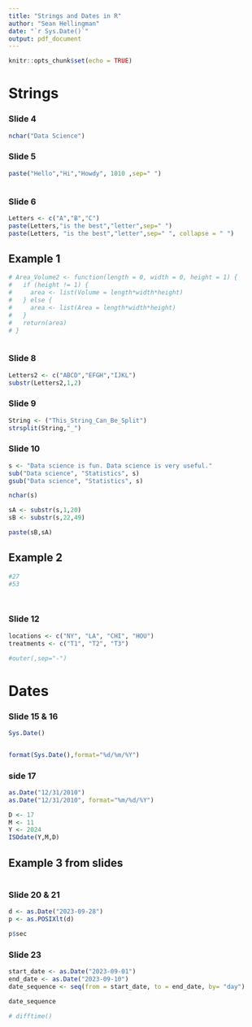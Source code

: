 ```yaml
---
title: "Strings and Dates in R"
author: "Sean Hellingman"
date: "`r Sys.Date()`"
output: pdf_document
---
```


```r
knitr::opts_chunk$set(echo = TRUE)
```

# Strings

### Slide 4

```r

nchar("Data Science")

```

### Slide 5


```r

paste("Hello","Hi","Howdy", 1010 ,sep=" ")



```


### Slide 6


```r

Letters <- c("A","B","C")
paste(Letters,"is the best","letter",sep=" ")
paste(Letters, "is the best","letter",sep=" ", collapse = " ")


```





## Example 1

```r

# Area_Volume2 <- function(length = 0, width = 0, height = 1) {
#   if (height != 1) {
#     area <- list(Volume = length*width*height)
#   } else {
#     area <- list(Area = length*width*height)
#   }
#   return(area)
# }



```



### Slide 8


```r

Letters2 <- c("ABCD","EFGH","IJKL")
substr(Letters2,1,2)


```


### Slide 9



```r


String <- ("This_String_Can_Be_Split")
strsplit(String,"_")


```




### Slide 10


```r


s <- "Data science is fun. Data science is very useful."
sub("Data science", "Statistics", s)
gsub("Data science", "Statistics", s)

nchar(s)

sA <- substr(s,1,20)
sB <- substr(s,22,49)

paste(sB,sA)

```
## Example 2

```r
#27
#53




```



### Slide 12


```r

locations <- c("NY", "LA", "CHI", "HOU")
treatments <- c("T1", "T2", "T3")

#outer(,sep="-")

```


# Dates


### Slide 15 & 16

```r

Sys.Date()


format(Sys.Date(),format="%d/%m/%Y")

```

### side 17

```r

as.Date("12/31/2010")
as.Date("12/31/2010", format="%m/%d/%Y")
```



```r


D <- 17
M <- 11
Y <- 2024
ISOdate(Y,M,D)


```




## Example 3 from slides


```r




```



### Slide 20 & 21

```r

d <- as.Date("2023-09-28")
p <- as.POSIXlt(d)

p$sec


```

### Slide 23

```r

start_date <- as.Date("2023-09-01")
end_date <- as.Date("2023-09-10")
date_sequence <- seq(from = start_date, to = end_date, by= "day")

date_sequence

# difftime()

```

